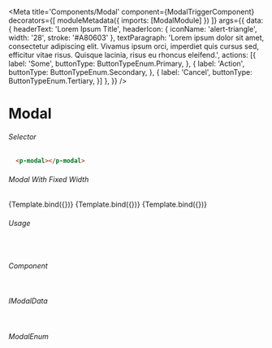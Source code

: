 
<Meta title='Components/Modal'
  component={ModalTriggerComponent}
  decorators={[
    moduleMetadata({
        imports: [ModalModule]
    })
  ]}
  args={{
    data: {
      headerText: 'Lorem Ipsum Title',
      headerIcon: {
        iconName: 'alert-triangle',
        width: '28',
        stroke: '#A80603'
      },
      textParagraph: 'Lorem ipsum dolor sit amet, consectetur adipiscing elit. Vivamus ipsum orci, imperdiet quis cursus sed, efficitur vitae risus. Quisque lacinia, risus eu rhoncus eleifend.',
      actions: [{
        label: 'Some',
        buttonType: ButtonTypeEnum.Primary,
      },
      {
        label: 'Action',
        buttonType: ButtonTypeEnum.Secondary,
      },
      {
        label: 'Cancel',
        buttonType: ButtonTypeEnum.Tertiary,
      }]
    },
  }}
/>


# Modal

###### Selector
```html
  <p-modal></p-modal>
```

###### Modal With Fixed Width 
<Canvas>
  <Story name="Small"
    args={{
      type: ModalEnum.Small,
      triggerBtnName: "Small"
    }}>
    {Template.bind({})}
  </Story>
  <Story name="Medium"
    args={{
      type: ModalEnum.Medium,
      triggerBtnName: "Medium"
    }}>
    {Template.bind({})}
  </Story>
  <Story name="Large"
    args={{
      type: ModalEnum.Large,
      triggerBtnName: "Large"
    }}>
    {Template.bind({})}
  </Story>
</Canvas>

###### Usage
```ts
 
```

###### Component
```ts

```

###### IModalData
```ts

```

###### ModalEnum
```ts

```
